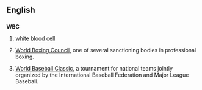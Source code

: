 ==English==

==={{abbreviation}}===
'''WBC'''

# [[white]] [[blood cell]]
# {{boxing}} [[w:World Boxing Council|World Boxing Council]], one of several sanctioning bodies in professional boxing.
# {{baseball}} [[w:World Baseball Classic|World Baseball Classic]], a tournament for national teams jointly organized by the International Baseball Federation and Major League Baseball.